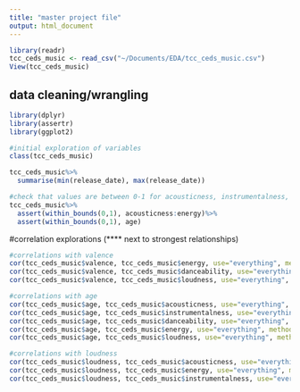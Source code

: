 ```yaml
---
title: "master project file"
output: html_document
---
```



```r
library(readr)
tcc_ceds_music <- read_csv("~/Documents/EDA/tcc_ceds_music.csv")
View(tcc_ceds_music)
```


## data cleaning/wrangling
```r
library(dplyr)
library(assertr)
library(ggplot2)

#initial exploration of variables
class(tcc_ceds_music)

tcc_ceds_music%>%
  summarise(min(release_date), max(release_date))

#check that values are between 0-1 for acousticness, instrumentalness, valence, energy, and age
tcc_ceds_music%>%
  assert(within_bounds(0,1), acousticness:energy)%>%
  assert(within_bounds(0,1), age)
```


#correlation explorations  (**** next to strongest relationships)
```r
#correlations with valence
cor(tcc_ceds_music$valence, tcc_ceds_music$energy, use="everything", method="pearson")
cor(tcc_ceds_music$valence, tcc_ceds_music$danceability, use="everything", method="pearson") #****
cor(tcc_ceds_music$valence, tcc_ceds_music$loudness, use="everything", method="pearson")

#correlations with age
cor(tcc_ceds_music$age, tcc_ceds_music$acousticness, use="everything", method="pearson")  #****
cor(tcc_ceds_music$age, tcc_ceds_music$instrumentalness, use="everything", method="pearson")
cor(tcc_ceds_music$age, tcc_ceds_music$danceability, use="everything", method="pearson")
cor(tcc_ceds_music$age, tcc_ceds_music$energy, use="everything", method="pearson")
cor(tcc_ceds_music$age, tcc_ceds_music$loudness, use="everything", method="pearson") #****

#correlations with loudness
cor(tcc_ceds_music$loudness, tcc_ceds_music$acousticness, use="everything", method="pearson") 
cor(tcc_ceds_music$loudness, tcc_ceds_music$energy, use="everything", method="pearson") #**** BEST ONE YET
cor(tcc_ceds_music$loudness, tcc_ceds_music$instrumentalness, use="everything", method="pearson") 

```



